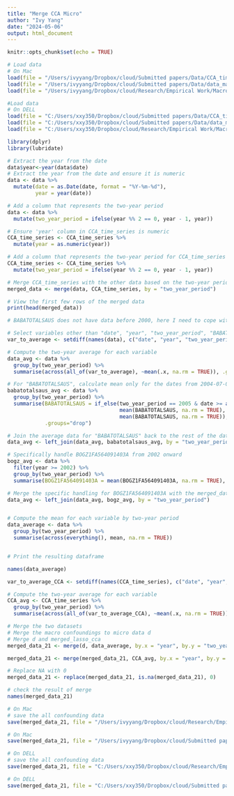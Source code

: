 ```yaml
---
title: "Merge CCA Micro"
author: "Ivy Yang"
date: "2024-05-06"
output: html_document
---
```


```r
knitr::opts_chunk$set(echo = TRUE)
```
```r
# Load data
# On Mac
load(file = "/Users/ivyyang/Dropbox/cloud/Submitted papers/Data/CCA_time_series.rds")
load(file = "/Users/ivyyang/Dropbox/cloud/Submitted papers/Data/data_macro_SP500.rds")
load(file = "/Users/ivyyang/Dropbox/cloud/Research/Empirical Work/Macro_factor_economic/d21_clean_data_clean.rds")
```

```r
#Load data
# On DELL
load(file = "C:/Users/xxy350/Dropbox/cloud/Submitted papers/Data/CCA_time_series.rds")
load(file = "C:/Users/xxy350/Dropbox/cloud/Submitted papers/Data/data_macro_SP500.rds")
load(file = "C:/Users/xxy350/Dropbox/cloud/Research/Empirical Work/Macro_factor_economic/d21_clean_data_clean.rds")
```


```r
library(dplyr)
library(lubridate)
```

```r
# Extract the year from the date
data$year<-year(data$date)
# Extract the year from the date and ensure it is numeric
data <- data %>%
  mutate(date = as.Date(date, format = "%Y-%m-%d"),
         year = year(date))

# Add a column that represents the two-year period
data <- data %>%
  mutate(two_year_period = ifelse(year %% 2 == 0, year - 1, year))

# Ensure 'year' column in CCA_time_series is numeric
CCA_time_series <- CCA_time_series %>%
  mutate(year = as.numeric(year))

# Add a column that represents the two-year period for CCA_time_series
CCA_time_series <- CCA_time_series %>%
  mutate(two_year_period = ifelse(year %% 2 == 0, year - 1, year))

# Merge CCA_time_series with the other data based on the two-year period
merged_data <- merge(data, CCA_time_series, by = "two_year_period")

# View the first few rows of the merged data
print(head(merged_data))
```

```r
# BABATOTALSAUS does not have data before 2000, here I need to cope with it separately.

# Select variables other than "date", "year", "two_year_period", "BABATOTALSAUS"
var_to_average <- setdiff(names(data), c("date", "year", "two_year_period", "BABATOTALSAUS"))

# Compute the two-year average for each variable
data_avg <- data %>%
  group_by(two_year_period) %>%
  summarise(across(all_of(var_to_average), ~mean(.x, na.rm = TRUE)), .groups="drop")

# For "BABATOTALSAUS", calculate mean only for the dates from 2004-07-01 to 2004-12-01 for 2005 and regular two-year average for other years
babatotalsaus_avg <- data %>%
  group_by(two_year_period) %>%
  summarise(BABATOTALSAUS = if_else(two_year_period == 2005 & date >= as.Date("2004-07-01") & date <= as.Date("2004-12-01"),
                                    mean(BABATOTALSAUS, na.rm = TRUE),
                                    mean(BABATOTALSAUS, na.rm = TRUE)),
            .groups="drop")

# Join the average data for "BABATOTALSAUS" back to the rest of the data
data_avg <- left_join(data_avg, babatotalsaus_avg, by = "two_year_period")

# Specifically handle BOGZ1FA564091403A from 2002 onward
bogz_avg <- data %>%
  filter(year >= 2002) %>%
  group_by(two_year_period) %>%
  summarise(BOGZ1FA564091403A = mean(BOGZ1FA564091403A, na.rm = TRUE), .groups = "drop")

# Merge the specific handling for BOGZ1FA564091403A with the merged_data
data_avg <- left_join(data_avg, bogz_avg, by = "two_year_period")


# Compute the mean for each variable by two-year period
data_average <- data %>%
  group_by(two_year_period) %>%
  summarise(across(everything(), mean, na.rm = TRUE))


# Print the resulting dataframe

names(data_average)
```

```r

var_to_average_CCA <- setdiff(names(CCA_time_series), c("date", "year", "two_year_period"))

# Compute the two-year average for each variable
CCA_avg <- CCA_time_series %>%
  group_by(two_year_period) %>%
  summarise(across(all_of(var_to_average_CCA), ~mean(.x, na.rm = TRUE)), .groups="drop")
```

```r
# Merge the two datasets
# Merge the macro confoundings to micro data d
# Merge d and merged_lasso_cca
merged_data_21 <- merge(d, data_average, by.x = "year", by.y = "two_year_period", all.x = TRUE)

merged_data_21 <- merge(merged_data_21, CCA_avg, by.x = "year", by.y = "two_year_period", all.x = TRUE)

# Replace NA with 0
merged_data_21 <- replace(merged_data_21, is.na(merged_data_21), 0)

# check the result of merge
names(merged_data_21)

```
```r
# On Mac
# save the all confounding data
save(merged_data_21, file = "/Users/ivyyang/Dropbox/cloud/Research/Empirical Work/Macro_factor_economic/d21_clean_data_clean_all_confoundings.rds")
```       
```r
# On Mac
save(merged_data_21, file = "/Users/ivyyang/Dropbox/cloud/Submitted papers/Data/d21_clean_data_clean_all_confoundings.RData")
```

```r
# On DELL
# save the all confounding data
save(merged_data_21, file = "C:/Users/xxy350/Dropbox/cloud/Research/Empirical Work/Macro_factor_economic/d21_clean_data_clean_all_confoundings.rds")
```       
```r
# On DELL
save(merged_data_21, file = "C:/Users/xxy350/Dropbox/cloud/Submitted papers/Data/d21_clean_data_clean_all_confoundings.RData")
```